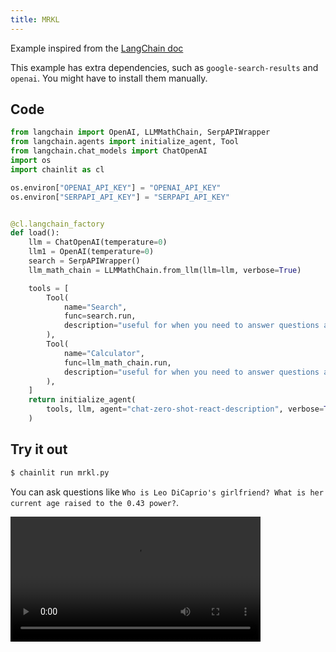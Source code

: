 ```yaml
---
title: MRKL
---
```


Example inspired from the [LangChain doc](https://python.langchain.com/en/latest/modules/agents/agents/examples/mrkl_chat.html)

<Note>This example has extra dependencies, such as `google-search-results` and `openai`. You might have to install them manually.</Note>

## Code
```python mrkl.py
from langchain import OpenAI, LLMMathChain, SerpAPIWrapper
from langchain.agents import initialize_agent, Tool
from langchain.chat_models import ChatOpenAI
import os
import chainlit as cl

os.environ["OPENAI_API_KEY"] = "OPENAI_API_KEY"
os.environ["SERPAPI_API_KEY"] = "SERPAPI_API_KEY"


@cl.langchain_factory
def load():
    llm = ChatOpenAI(temperature=0)
    llm1 = OpenAI(temperature=0)
    search = SerpAPIWrapper()
    llm_math_chain = LLMMathChain.from_llm(llm=llm, verbose=True)

    tools = [
        Tool(
            name="Search",
            func=search.run,
            description="useful for when you need to answer questions about current events. You should ask targeted questions",
        ),
        Tool(
            name="Calculator",
            func=llm_math_chain.run,
            description="useful for when you need to answer questions about math",
        ),
    ]
    return initialize_agent(
        tools, llm, agent="chat-zero-shot-react-description", verbose=True
    )
```

## Try it out

```bash
$ chainlit run mrkl.py
```

You can ask questions like `Who is Leo DiCaprio's girlfriend? What is her current age raised to the 0.43 power?`.

<video controls height="200" src="https://chainlit-cloud.s3.eu-west-3.amazonaws.com/docs/langchain_streaming.mp4" />
